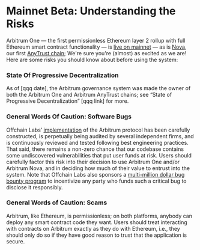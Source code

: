 # Mainnet Beta: Understanding the Risks

Arbitrum One — the first permissionless Ethereum layer 2 rollup with full Ethereum smart contract functionality — is [live on mainnet](https://offchain.medium.com/mainnet-for-everyone-27ce0f67c85e) — as is [Nova](https://medium.com/offchainlabs/its-time-for-a-new-dawn-nova-is-open-to-the-public-a081df1e4ad2), our first [AnyTrust chain](./inside-anytrust.mdx); We're sure you're (almost) as excited as we are!
Here are some risks you should know about before using the system:

### State Of Progressive Decentralization

As of [qqq date], the Arbitrum governance system was made the owner of both the Arbitrum One and Arbitrum AnyTrust chains; see “State of Progressive Decentralization” [qqq link] for more.

### General Words Of Caution: Software Bugs

Offchain Labs’ [implementation](https://github.com/OffchainLabs/nitro) of the Arbitrum protocol has been carefully constructed, is perpetually being audited by several independent firms, and is continuously reviewed and tested following best engineering practices.
That said, there remains a non-zero chance that our codebase contains some undiscovered vulnerabilities that put user funds at risk. Users should carefully factor this risk into their decision to use Arbitrum One and/or Arbitrum Nova, and in deciding how much of their value to entrust into the system. Note that Offchain Labs also sponsors a [multi-million dollar bug bounty program](https://immunefi.com/bounty/arbitrum/) to incentivize any party who funds such a critical bug to disclose it responsibly.

### General Words of Caution: Scams

Arbitrum, like Ethereum, is permissionless; on both platforms, anybody can deploy any smart contract code they want. Users should treat interacting with contracts on Arbitrum exactly as they do with Ethereum, i.e., they should only do so if they have good reason to trust that the application is secure.
